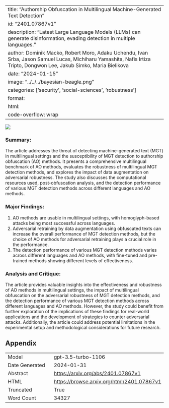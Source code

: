 
---
title: "Authorship Obfuscation in Multilingual Machine-Generated Text Detection"
id: "2401.07867v1"
description: "Latest Large Language Models (LLMs) can generate disinformation, evading detection in multiple languages."
author: Dominik Macko, Robert Moro, Adaku Uchendu, Ivan Srba, Jason Samuel Lucas, Michiharu Yamashita, Nafis Irtiza Tripto, Dongwon Lee, Jakub Simko, Maria Bielikova
date: "2024-01-15"
image: "../../../bayesian-beagle.png"
categories: ['security', 'social-sciences', 'robustness']
format:
  html:
    code-overflow: wrap
---

![](None)

### Summary:
The article addresses the threat of detecting machine-generated text (MGT) in multilingual settings and the susceptibility of MGT detection to authorship obfuscation (AO) methods. It presents a comprehensive multilingual benchmark of AO methods, evaluates the robustness of multilingual MGT detection methods, and explores the impact of data augmentation on adversarial robustness. The study also discusses the computational resources used, post-obfuscation analysis, and the detection performance of various MGT detection methods across different languages and AO methods.

### Major Findings:
1. AO methods are usable in multilingual settings, with homoglyph-based attacks being most successful across languages.
2. Adversarial retraining by data augmentation using obfuscated texts can increase the overall performance of MGT detection methods, but the choice of AO methods for adversarial retraining plays a crucial role in the performance.
3. The detection performance of various MGT detection methods varies across different languages and AO methods, with fine-tuned and pre-trained methods showing different levels of effectiveness.

### Analysis and Critique:
The article provides valuable insights into the effectiveness and robustness of AO methods in multilingual settings, the impact of multilingual obfuscation on the adversarial robustness of MGT detection methods, and the detection performance of various MGT detection methods across different languages and AO methods. However, the study could benefit from further exploration of the implications of these findings for real-world applications and the development of strategies to counter adversarial attacks. Additionally, the article could address potential limitations in the experimental setup and methodological considerations for future research.

## Appendix

|          |          |
|----------|----------|
| Model     | gpt-3.5-turbo-1106       |
| Date Generated     | 2024-01-31       |
| Abstract | [https://arxiv.org/abs/2401.07867v1](https://arxiv.org/abs/2401.07867v1)        |
| HTML     | [https://browse.arxiv.org/html/2401.07867v1](https://browse.arxiv.org/html/2401.07867v1)       |
| Truncated       | True       |
| Word Count       | 34327       |